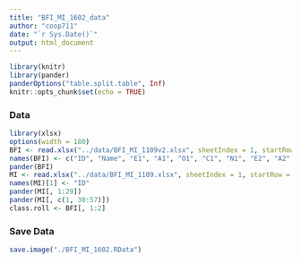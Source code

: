 ```yaml
---
title: "BFI_MI_1602_data"
author: "coop711"
date: "`r Sys.Date()`"
output: html_document
---
```


```r
library(knitr)
library(pander)
panderOptions("table.split.table", Inf)
knitr::opts_chunk$set(echo = TRUE)
```

### Data

```r
library(xlsx)
options(width = 180)
BFI <- read.xlsx("../data/BFI_MI_1109v2.xlsx", sheetIndex = 1, startRow = 3, endRow = 97, colIndex = c(4:5, 11:22), header = FALSE)
names(BFI) <- c("ID", "Name", "E1", "A1", "O1", "C1", "N1", "E2", "A2", "O2", "C2", "N2", "O3", "A3")
pander(BFI)
MI <- read.xlsx("../data/BFI_MI_1109.xlsx", sheetIndex = 1, startRow = 3, endRow = 97, colIndex = c(4, 28:84), header = FALSE)
names(MI)[1] <- "ID"
pander(MI[, 1:29])
pander(MI[, c(1, 30:57)])
class.roll <- BFI[, 1:2]
```

### Save Data

```r
save.image("./BFI_MI_1602.RData")
```

